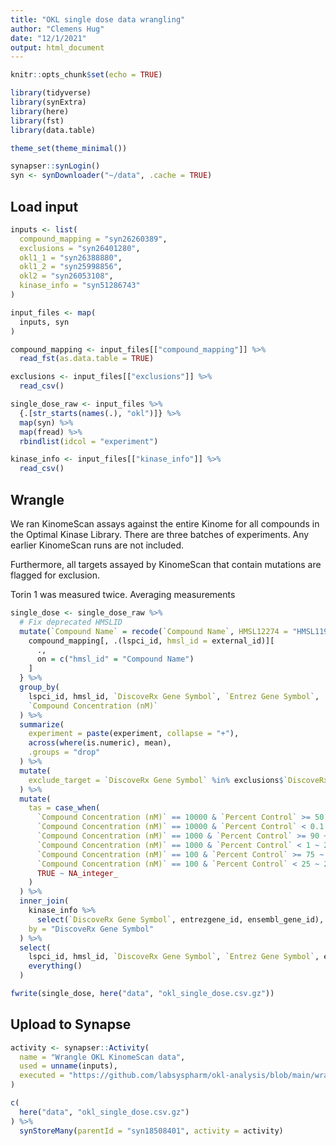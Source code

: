 ```yaml
---
title: "OKL single dose data wrangling"
author: "Clemens Hug"
date: "12/1/2021"
output: html_document
---
```


```r
knitr::opts_chunk$set(echo = TRUE)

library(tidyverse)
library(synExtra)
library(here)
library(fst)
library(data.table)

theme_set(theme_minimal())

synapser::synLogin()
syn <- synDownloader("~/data", .cache = TRUE)
```

## Load input

```r
inputs <- list(
  compound_mapping = "syn26260389",
  exclusions = "syn26401280",
  okl1_1 = "syn26388880",
  okl1_2 = "syn25998856",
  okl2 = "syn26053108",
  kinase_info = "syn51286743"
)

input_files <- map(
  inputs, syn
)

compound_mapping <- input_files[["compound_mapping"]] %>%
  read_fst(as.data.table = TRUE)

exclusions <- input_files[["exclusions"]] %>%
  read_csv()

single_dose_raw <- input_files %>%
  {.[str_starts(names(.), "okl")]} %>%
  map(syn) %>%
  map(fread) %>%
  rbindlist(idcol = "experiment")

kinase_info <- input_files[["kinase_info"]] %>%
  read_csv()
```

## Wrangle

We ran KinomeScan assays against the entire Kinome for all compounds in the
Optimal Kinase Library. There are three batches of experiments. Any earlier
KinomeScan runs are not included.

Furthermore, all targets assayed by KinomeScan that contain mutations are
flagged for exclusion.

Torin 1 was measured twice. Averaging measurements

```r
single_dose <- single_dose_raw %>%
  # Fix deprecated HMSLID
  mutate(`Compound Name` = recode(`Compound Name`, HMSL12274 = "HMSL11996")) %>% {
    compound_mapping[, .(lspci_id, hmsl_id = external_id)][
      .,
      on = c("hmsl_id" = "Compound Name")
    ]
  } %>%
  group_by(
    lspci_id, hmsl_id, `DiscoveRx Gene Symbol`, `Entrez Gene Symbol`,
    `Compound Concentration (nM)`
  ) %>%
  summarize(
    experiment = paste(experiment, collapse = "+"),
    across(where(is.numeric), mean),
    .groups = "drop"
  ) %>%
  mutate(
    exclude_target = `DiscoveRx Gene Symbol` %in% exclusions$`DiscoveRx Gene Symbol`
  ) %>%
  mutate(
    tas = case_when(
      `Compound Concentration (nM)` == 10000 & `Percent Control` >= 50 ~ 10L,
      `Compound Concentration (nM)` == 10000 & `Percent Control` < 0.1 ~ 2L,
      `Compound Concentration (nM)` == 1000 & `Percent Control` >= 90 ~ 10L,
      `Compound Concentration (nM)` == 1000 & `Percent Control` < 1 ~ 2L,
      `Compound Concentration (nM)` == 100 & `Percent Control` >= 75 ~ 10L,
      `Compound Concentration (nM)` == 100 & `Percent Control` < 25 ~ 2L,
      TRUE ~ NA_integer_
    )
  ) %>%
  inner_join(
    kinase_info %>%
      select(`DiscoveRx Gene Symbol`, entrezgene_id, ensembl_gene_id),
    by = "DiscoveRx Gene Symbol"
  ) %>%
  select(
    lspci_id, hmsl_id, `DiscoveRx Gene Symbol`, `Entrez Gene Symbol`, entrezgene_id, ensembl_gene_id,
    everything()
  )

fwrite(single_dose, here("data", "okl_single_dose.csv.gz"))
```

## Upload to Synapse

```r
activity <- synapser::Activity(
  name = "Wrangle OKL KinomeScan data",
  used = unname(inputs),
  executed = "https://github.com/labsyspharm/okl-analysis/blob/main/wrangle_data.Rmd"
)

c(
  here("data", "okl_single_dose.csv.gz")
) %>%
  synStoreMany(parentId = "syn18508401", activity = activity)
```
